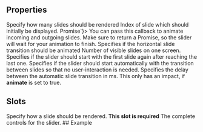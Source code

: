 
<Meta
  title="Slider"
  subtitle="Displays elements as a slide-show"
/>

## Properties

<PropsTable>
  <PropsTableRow value="slideCount" type="number" required>
    Specify how many slides should be rendered
  </PropsTableRow>
 <PropsTableRow value="initialSlideIndex" type="number" default="0">
    Index of slide which should initially be displayed.
  </PropsTableRow>
  <PropsTableRow value="handleSlideAnimation" type={`(type: "animateIn" | "animateOut", params: SliderControlParams) => Promise<void>`}>
    You can pass this callback to animate incoming and outgoing slides. Make sure to return a Promise, so the slider will wait for your animation to finish.
  </PropsTableRow>
 <PropsTableRow value="animateSlideTransition" type="boolean" default="false" >
   Specifies if the horizontal slide transition should be animated
  </PropsTableRow>
 <PropsTableRow value="visibleElements" type="number" default="1">
    Number of visible slides on one screen. 
  </PropsTableRow>
 <PropsTableRow value="infinite" type="boolean" default="false" >
   Specifies if the slider should start with the first slide again after reaching the last one.
  </PropsTableRow>
 <PropsTableRow value="animate" type="boolean" default="false" >
   Specifies if the slider should start automatically with the transition between slides so that no user-interaction is needed.
  </PropsTableRow>
  <PropsTableRow value="animationDelay" type="number" default="10000" >
    Specifies the delay between the automatic slide transition in ms.
    This only has an impact, if <strong>animate</strong> is set to true.
  </PropsTableRow>
</PropsTable>

## Slots

<SlotsTable>
  <SlotsTableRow value="slide" prop="{ index: number; params: SliderControlParams}">
    Specify how a slide should be rendered.
    <strong class="ui-block">This slot is required</strong>
  </SlotsTableRow>
  <SlotsTableRow value="controls" prop="SliderControlParams">
    The complete controls for the slider.
  </SlotsTableRow>
</SlotsTable>
## Example

<ExampleLoader example="Slider.tsx" />